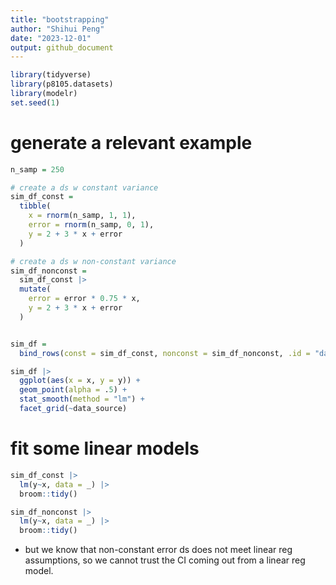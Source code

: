 ```yaml
---
title: "bootstrapping"
author: "Shihui Peng"
date: "2023-12-01"
output: github_document
---
```

```r
library(tidyverse)
library(p8105.datasets)
library(modelr)
set.seed(1)
```

# generate a relevant example

```r
n_samp = 250

# create a ds w constant variance
sim_df_const =
  tibble(
    x = rnorm(n_samp, 1, 1),
    error = rnorm(n_samp, 0, 1),
    y = 2 + 3 * x + error
  )

# create a ds w non-constant variance
sim_df_nonconst =
  sim_df_const |> 
  mutate(
    error = error * 0.75 * x,
    y = 2 + 3 * x + error
  )


sim_df = 
  bind_rows(const = sim_df_const, nonconst = sim_df_nonconst, .id = "data_source")

sim_df |> 
  ggplot(aes(x = x, y = y)) + 
  geom_point(alpha = .5) +
  stat_smooth(method = "lm") +
  facet_grid(~data_source) 
```

# fit some linear models

```r
sim_df_const |> 
  lm(y~x, data = _) |> 
  broom::tidy()

sim_df_nonconst |> 
  lm(y~x, data = _) |> 
  broom::tidy()
```
* but we know that non-constant error ds does not meet linear reg assumptions, so we cannot trust the CI coming out from a linear reg model.
